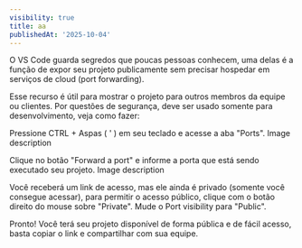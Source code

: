 ```yaml
---
visibility: true
title: aa
publishedAt: '2025-10-04'
---
```






O VS Code guarda segredos que poucas pessoas conhecem, uma delas é a função de expor seu projeto publicamente sem precisar hospedar em serviços de cloud (port forwarding).

Esse recurso é útil para mostrar o projeto para outros membros da equipe ou clientes. Por questões de segurança, deve ser usado somente para desenvolvimento, veja como fazer:

Pressione CTRL + Aspas ( ' ) em seu teclado e acesse a aba "Ports".
Image description

Clique no botão "Forward a port" e informe a porta que está sendo executado seu projeto.
Image description

Você receberá um link de acesso, mas ele ainda é privado (somente você consegue acessar), para permitir o acesso público, clique com o botão direito do mouse sobre "Private". Mude o Port visibility para "Public".

Pronto! Você terá seu projeto disponível de forma pública e de fácil acesso, basta copiar o link e compartilhar com sua equipe.
